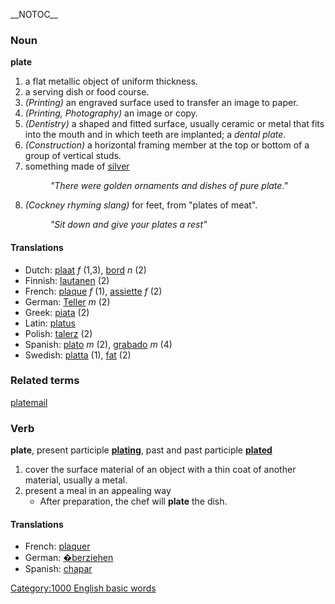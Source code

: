 __NOTOC__
=== Noun  ===
'''plate'''

# a flat metallic object of uniform thickness.
# a serving dish or food course.
# ''(Printing)'' an engraved surface used to transfer an image to paper.
# ''(Printing, Photography)'' an image or copy.
# ''(Dentistry)'' a shaped and fitted surface, usually ceramic or metal that fits into the mouth and in which teeth are implanted; a ''dental plate''.
# ''(Construction)'' a horizontal framing member at the top or bottom of a group of vertical studs.
# something made of [[silver]]
#: ''"There were golden ornaments and dishes of pure plate."''
# ''(Cockney rhyming slang)'' for feet, from "plates of meat".
#: ''"Sit down and give your plates a rest"''

==== Translations ====
*Dutch: [[plaat]] ''f'' (1,3), [[bord]] ''n'' (2)
*Finnish: [[lautanen]] (2)
*French: [[plaque]] ''f'' (1), [[assiette]] ''f'' (2)
*German: [[Teller]] ''m'' (2)
*Greek: [[piata]] (2)
*Latin: [[platus]]
*Polish: [[talerz]] (2)
*Spanish: [[plato]] ''m'' (2), [[grabado]] ''m'' (4)
*Swedish: [[platta]] (1), [[fat]] (2)

===Related terms===
[[platemail]]

=== Verb ===
'''plate''', present participle '''[[plating]]''', past and past participle '''[[plated]]'''

# cover the surface material of an object with a thin coat of another material, usually a metal.
# present a meal in an appealing way
#*After preparation, the chef will '''plate''' the dish.

==== Translations ====
*French: [[plaquer]]
*German: [[:de:�berziehen|�berziehen]]
*Spanish: [[chapar]]
[[Category:1000 English basic words]]